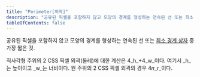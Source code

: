 ```yaml
---
title: "Perimeter[외곽]"
description: "공유된 픽셀을 포함하지 않고 모양의 경계를 형성하는 연속된 선 또는 최소 경계 상자 중 가장 짧은 것"
tableOfContents: false
---
```


<Badge text="신규" variant="tip" size="large" />

공유된 픽셀을 포함하지 않고 모양의 경계를 형성하는 연속된 선 또는 [최소 경계 상자](./minimum-bounding-box "[신규]") 중 가장 짧은 것.

<Card title="예제" icon="open-book">
직사각형 주위의 2 CSS 픽셀 외곽(둘레)에 대한 계산은 4_h_+4_w_이다. 여기서 _h_는 높이이고 _w_는 너비이다. 원 주위의 2 CSS 픽셀 외곽의 경우 4𝜋_r_이다.
</Card>
